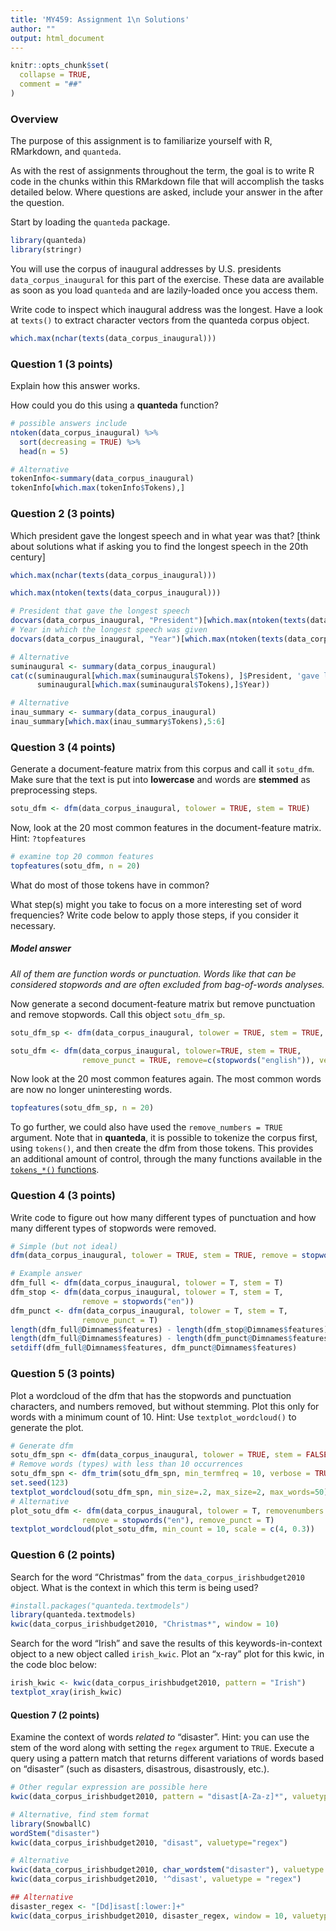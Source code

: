 ```yaml
---
title: 'MY459: Assignment 1\n Solutions'
author: ""
output: html_document
---
```


```r
knitr::opts_chunk$set(
  collapse = TRUE,
  comment = "##"
)
```

### Overview

The purpose of this assignment is to familiarize yourself with R, RMarkdown, and `quanteda`.

As with the rest of assignments throughout the term, the goal is to write R code in the chunks within this RMarkdown file that will accomplish the tasks detailed below. Where questions are asked, include your answer in the after the question.

Start by loading the `quanteda` package.

```r
library(quanteda)
library(stringr)
```

You will use the corpus of inaugural addresses by U.S. presidents `data_corpus_inaugural` for this part of the exercise. These data are available as soon as you load `quanteda` and are lazily-loaded once you access them.

Write code to inspect which inaugural address was the longest. Have a look at `texts()` to extract character vectors from the quanteda corpus object.

```r
which.max(nchar(texts(data_corpus_inaugural)))
```

### Question 1 (3 points)

Explain how this answer works.

How could you do this using a **quanteda** function?

```r
# possible answers include
ntoken(data_corpus_inaugural) %>%
  sort(decreasing = TRUE) %>%
  head(n = 5)

# Alternative
tokenInfo<-summary(data_corpus_inaugural)
tokenInfo[which.max(tokenInfo$Tokens),]
```


### Question 2 (3 points)

Which president gave the longest speech and in what year was that? [think about solutions what if asking you to find the longest speech in the 20th century]

```r
which.max(nchar(texts(data_corpus_inaugural)))

which.max(ntoken(texts(data_corpus_inaugural)))

# President that gave the longest speech
docvars(data_corpus_inaugural, "President")[which.max(ntoken(texts(data_corpus_inaugural)))]
# Year in which the longest speech was given
docvars(data_corpus_inaugural, "Year")[which.max(ntoken(texts(data_corpus_inaugural)))]

# Alternative
suminaugural <- summary(data_corpus_inaugural)
cat(c(suminaugural[which.max(suminaugural$Tokens), ]$President, 'gave longest speech in',
      suminaugural[which.max(suminaugural$Tokens),]$Year))

# Alternative
inau_summary <- summary(data_corpus_inaugural)
inau_summary[which.max(inau_summary$Tokens),5:6]
```

### Question 3 (4 points)


Generate a document-feature matrix from this corpus and call it `sotu_dfm`. Make sure that the text is put into __lowercase__ and words are __stemmed__ as preprocessing steps.

```r
sotu_dfm <- dfm(data_corpus_inaugural, tolower = TRUE, stem = TRUE)
```

Now, look at the 20 most common features in the document-feature matrix. Hint: `?topfeatures`

```r
# examine top 20 common features
topfeatures(sotu_dfm, n = 20)
```

What do most of those tokens have in common?

What step(s) might you take to focus on a more interesting set of word frequencies? Write code below to apply those steps, if you consider it necessary.

##### Model answer

*All of them are function words or punctuation. Words like that can be considered stopwords and are often excluded from bag-of-words analyses.*

Now generate a second document-feature matrix but remove punctuation and remove stopwords. Call this object `sotu_dfm_sp`.

```r
sotu_dfm_sp <- dfm(data_corpus_inaugural, tolower = TRUE, stem = TRUE, remove = stopwords("english"), remove_punct = TRUE)

sotu_dfm <- dfm(data_corpus_inaugural, tolower=TRUE, stem = TRUE, 
                remove_punct = TRUE, remove=c(stopwords("english")), verbose=TRUE)
```

Now look at the 20 most common features again. The most common words are now no longer uninteresting words.

```r
topfeatures(sotu_dfm_sp, n = 20)
```

To go further, we could also have used the `remove_numbers = TRUE` argument. Note that in **quanteda**, it is possible to tokenize the corpus first, using `tokens()`, and then create the dfm from those tokens. This provides an additional amount of control, through the many functions available in the [`tokens_*()` functions](http://docs.quanteda.io/reference/#section-tokens-functions).

### Question 4 (3 points)

Write code to figure out how many different types of punctuation and how many different types of stopwords were removed.

```r
# Simple (but not ideal)
dfm(data_corpus_inaugural, tolower = TRUE, stem = TRUE, remove = stopwords("english"), remove_punct = TRUE, verbose = TRUE)

# Example answer 
dfm_full <- dfm(data_corpus_inaugural, tolower = T, stem = T)
dfm_stop <- dfm(data_corpus_inaugural, tolower = T, stem = T, 
                remove = stopwords("en"))
dfm_punct <- dfm(data_corpus_inaugural, tolower = T, stem = T, 
                remove_punct = T)
length(dfm_full@Dimnames$features) - length(dfm_stop@Dimnames$features)
length(dfm_full@Dimnames$features) - length(dfm_punct@Dimnames$features)
setdiff(dfm_full@Dimnames$features, dfm_punct@Dimnames$features)
```

### Question 5 (3 points)

Plot a wordcloud of the dfm that has the stopwords and punctuation characters, and numbers removed, but without stemming. Plot this only for words with a minimum count of 10. Hint: Use `textplot_wordcloud()` to generate the plot.

```r
# Generate dfm
sotu_dfm_spn <- dfm(data_corpus_inaugural, tolower = TRUE, stem = FALSE, remove = stopwords("english"), remove_punct = TRUE, remove_numbers = TRUE)
# Remove words (types) with less than 10 occurrences
sotu_dfm_spn <- dfm_trim(sotu_dfm_spn, min_termfreq = 10, verbose = TRUE)
set.seed(123)
textplot_wordcloud(sotu_dfm_spn, min_size=.2, max_size=2, max_words=50)
# Alternative
plot_sotu_dfm <- dfm(data_corpus_inaugural, tolower = T, removenumbers = T,
                remove = stopwords("en"), remove_punct = T)
textplot_wordcloud(plot_sotu_dfm, min_count = 10, scale = c(4, 0.3))
```

### Question 6 (2 points)

Search for the word "Christmas" from the `data_corpus_irishbudget2010` object. What is the context in which this term is being used?

```r
#install.packages("quanteda.textmodels")
library(quanteda.textmodels)
kwic(data_corpus_irishbudget2010, "Christmas*", window = 10)
```

Search for the word "Irish" and save the results of this keywords-in-context object to a new object called `irish_kwic`. Plot an "x-ray" plot for this kwic, in the code bloc below:

```r
irish_kwic <- kwic(data_corpus_irishbudget2010, pattern = "Irish")
textplot_xray(irish_kwic)
```

#### Question 7 (2 points)

Examine the context of words *related to* "disaster". Hint: you can use the stem of the word along with setting the `regex` argument to `TRUE`. Execute a query using a pattern match that returns different variations of words based on "disaster" (such as disasters, disastrous, disastrously, etc.).

```r
# Other regular expression are possible here
kwic(data_corpus_irishbudget2010, pattern = "disast[A-Za-z]*", valuetype = "regex")

# Alternative, find stem format
library(SnowballC)
wordStem("disaster")
kwic(data_corpus_irishbudget2010, "disast", valuetype="regex")

# Alternative
kwic(data_corpus_irishbudget2010, char_wordstem("disaster"), valuetype = "regex")
kwic(data_corpus_irishbudget2010, '^disast', valuetype = "regex")

## Alternative
disaster_regex <- "[Dd]isast[:lower:]+"
kwic(data_corpus_irishbudget2010, disaster_regex, window = 10, valuetype = "regex")
```

